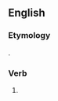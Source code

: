 ==English==

===Etymology===
{{suffix|blush|est|lang=en}}.

===Verb===
{{head|en|verb form}}

# {{en-archaic second-person singular of|blush|lang=en}}